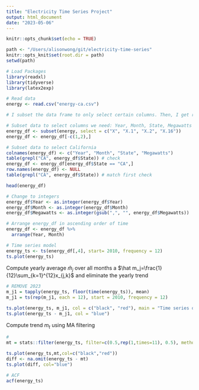 ```yaml
---
title: "Electricity Time Series Project"
output: html_document
date: "2023-05-06"
---
```


```r
knitr::opts_chunk$set(echo = TRUE)

path <- "/Users/alisonwong/git/electricity-time-series"
knitr::opts_knit$set(root.dir = path)
setwd(path)

# Load Packages 
library(readxl)
library(tidyverse)
library(latex2exp)
```

```r

# Read data 
energy <- read.csv("energy-ca.csv")

# I subset the data frame to only select certain columns. Then, I get rid of the first two rows, since they are unnecessary (these rows were the result of a small issue when importing the file). Then, I check the amount of times in which "CA" appears in the "X.2" column which corresponds to the respective state. Then, I add column names. Then, I update the data frame to only include rows where "State == 'CA'". Then, I get rid of empty rows. Then, I check the amount of times in which the State column equals "CA". Since this number, 158, matches with the earlier number, we have support to say no important data was lost. 

# Subset data to select columns we need: Year, Month, State, Megawatts (sold)
energy_df <- subset(energy, select = c("X", "X.1", "X.2", "X.16"))
energy_df <- energy_df[-c(1,2),]

# Subset data to select California 
colnames(energy_df) <- c("Year", "Month", "State", "Megawatts")
table(grepl("CA", energy_df$State)) # check
energy_df <- energy_df[energy_df$State == "CA",]
row.names(energy_df) <- NULL
table(grepl("CA", energy_df$State)) # match first check

head(energy_df)
```

```r

# Change to integers
energy_df$Year <- as.integer(energy_df$Year)
energy_df$Month <- as.integer(energy_df$Month)
energy_df$Megawatts <- as.integer(gsub(",", "", energy_df$Megawatts))

# Arrange energy_df in ascending order of time
energy_df <- energy_df %>%
  arrange(Year, Month)

# Time series model 
energy_ts <- ts(energy_df[,4], start= 2010, frequency = 12)
ts.plot(energy_ts)
```

Compute yearly average $\hat m_j$ over all months a $\hat m_j=\frac{1}{12}\sum_{k=1}^{12}x_{j,k}$ and eliminate the yearly trend

```r

# REMOVE 2023
m_j1 = tapply(energy_ts, floor(time(energy_ts)), mean)
m_j1 = ts(rep(m_j1, each = 12), start = 2010, frequency = 12)

ts.plot(energy_ts, m_j1, col = c("black", "red"), main = "Time series of Megawatts Sold with Yearly Average")
ts.plot(energy_ts - m_j1, col = "blue")
```

Compute trend $m_t$ using MA filtering 

```r
# 
mt = stats::filter(energy_ts, filter=c(0.5,rep(1,times=11), 0.5), method="convolution", sides=2)/12

ts.plot(energy_ts,mt,col=c("black","red"))
diff <- na.omit(energy_ts - mt)
ts.plot(diff, col="blue")
```


```r
# ACF
acf(energy_ts)
```


